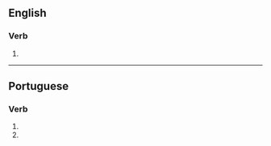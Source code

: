 ==English==

===Verb===
{{head|en|verb form}}

# {{en-third-person singular of|volatilize}}

----

==Portuguese==

===Verb===
{{pt-verb-form}}

# {{inflection of|volatilizar||2|s|pres|subj|lang=pt}}
# {{inflection of|volatilizar||2|s|negative|impr|lang=pt}}